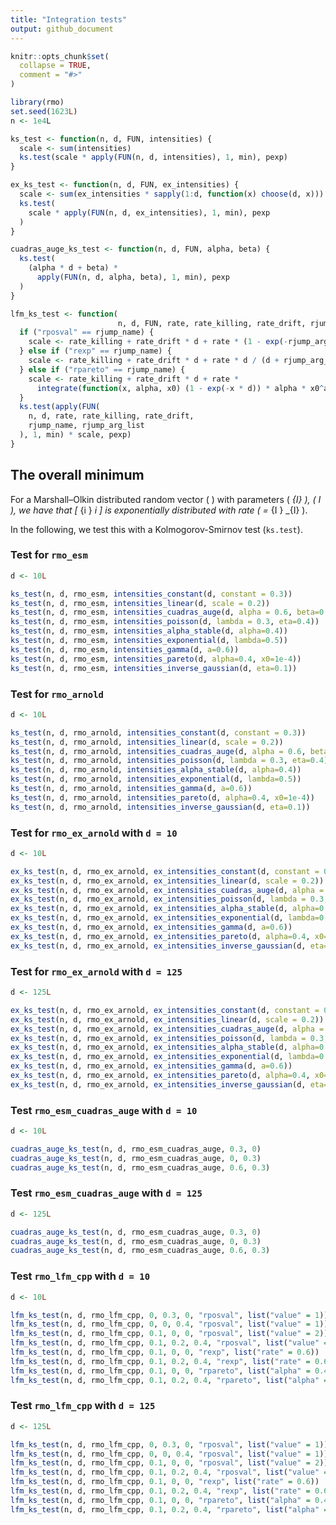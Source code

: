 ```yaml
---
title: "Integration tests"
output: github_document
---
```


```r
knitr::opts_chunk$set(
  collapse = TRUE,
  comment = "#>"
)
```

```r
library(rmo)
set.seed(1623L)
n <- 1e4L

ks_test <- function(n, d, FUN, intensities) {
  scale <- sum(intensities)
  ks.test(scale * apply(FUN(n, d, intensities), 1, min), pexp)
}

ex_ks_test <- function(n, d, FUN, ex_intensities) {
  scale <- sum(ex_intensities * sapply(1:d, function(x) choose(d, x)))
  ks.test(
    scale * apply(FUN(n, d, ex_intensities), 1, min), pexp
  )
}

cuadras_auge_ks_test <- function(n, d, FUN, alpha, beta) {
  ks.test(
    (alpha * d + beta) *
      apply(FUN(n, d, alpha, beta), 1, min), pexp
  )
}

lfm_ks_test <- function(
                        n, d, FUN, rate, rate_killing, rate_drift, rjump_name, rjump_arg_list) {
  if ("rposval" == rjump_name) {
    scale <- rate_killing + rate_drift * d + rate * (1 - exp(-rjump_arg_list$value * d))
  } else if ("rexp" == rjump_name) {
    scale <- rate_killing + rate_drift * d + rate * d / (d + rjump_arg_list$rate)
  } else if ("rpareto" == rjump_name) {
    scale <- rate_killing + rate_drift * d + rate *
      integrate(function(x, alpha, x0) (1 - exp(-x * d)) * alpha * x0^alpha / x^(alpha + 1), 0, Inf, alpha = rjump_arg_list$alpha, x0 = rjump_arg_list$x0)$value
  }
  ks.test(apply(FUN(
    n, d, rate, rate_killing, rate_drift,
    rjump_name, rjump_arg_list
  ), 1, min) * scale, pexp)
}
```

## The overall minimum

For a Marshall--Olkin distributed random vector \( \boldsymbol{\tau} \) with parameters \( \lambda_{I} \), \( \emptyset \neq I \subseteq {\{ 1 , \ldots , d \}} \), we have that
\[
  \min_{i \in {\{ 1 , \ldots , d \}}} \tau_i
\]
is exponentially distributed with rate \( \lambda = \sum_{\emptyset \neq I \subseteq {\{ 1 , \ldots , d \}}} \lambda_{I} \).

In the following, we test this with a Kolmogorov-Smirnov test (`ks.test`).


### Test for `rmo_esm`

```r
d <- 10L

ks_test(n, d, rmo_esm, intensities_constant(d, constant = 0.3))
ks_test(n, d, rmo_esm, intensities_linear(d, scale = 0.2))
ks_test(n, d, rmo_esm, intensities_cuadras_auge(d, alpha = 0.6, beta=0.2))
ks_test(n, d, rmo_esm, intensities_poisson(d, lambda = 0.3, eta=0.4))
ks_test(n, d, rmo_esm, intensities_alpha_stable(d, alpha=0.4))
ks_test(n, d, rmo_esm, intensities_exponential(d, lambda=0.5))
ks_test(n, d, rmo_esm, intensities_gamma(d, a=0.6))
ks_test(n, d, rmo_esm, intensities_pareto(d, alpha=0.4, x0=1e-4))
ks_test(n, d, rmo_esm, intensities_inverse_gaussian(d, eta=0.1))
```

### Test for `rmo_arnold`

```r
d <- 10L

ks_test(n, d, rmo_arnold, intensities_constant(d, constant = 0.3))
ks_test(n, d, rmo_arnold, intensities_linear(d, scale = 0.2))
ks_test(n, d, rmo_arnold, intensities_cuadras_auge(d, alpha = 0.6, beta=0.2))
ks_test(n, d, rmo_arnold, intensities_poisson(d, lambda = 0.3, eta=0.4))
ks_test(n, d, rmo_arnold, intensities_alpha_stable(d, alpha=0.4))
ks_test(n, d, rmo_arnold, intensities_exponential(d, lambda=0.5))
ks_test(n, d, rmo_arnold, intensities_gamma(d, a=0.6))
ks_test(n, d, rmo_arnold, intensities_pareto(d, alpha=0.4, x0=1e-4))
ks_test(n, d, rmo_arnold, intensities_inverse_gaussian(d, eta=0.1))
```


### Test for `rmo_ex_arnold` with `d = 10`

```r
d <- 10L

ex_ks_test(n, d, rmo_ex_arnold, ex_intensities_constant(d, constant = 0.3))
ex_ks_test(n, d, rmo_ex_arnold, ex_intensities_linear(d, scale = 0.2))
ex_ks_test(n, d, rmo_ex_arnold, ex_intensities_cuadras_auge(d, alpha = 0.6, beta=0.2))
ex_ks_test(n, d, rmo_ex_arnold, ex_intensities_poisson(d, lambda = 0.3, eta=0.4))
ex_ks_test(n, d, rmo_ex_arnold, ex_intensities_alpha_stable(d, alpha=0.4))
ex_ks_test(n, d, rmo_ex_arnold, ex_intensities_exponential(d, lambda=0.5))
ex_ks_test(n, d, rmo_ex_arnold, ex_intensities_gamma(d, a=0.6))
ex_ks_test(n, d, rmo_ex_arnold, ex_intensities_pareto(d, alpha=0.4, x0=1e-4))
ex_ks_test(n, d, rmo_ex_arnold, ex_intensities_inverse_gaussian(d, eta=0.1))
```


### Test for `rmo_ex_arnold` with `d = 125`

```r
d <- 125L

ex_ks_test(n, d, rmo_ex_arnold, ex_intensities_constant(d, constant = 0.3))
ex_ks_test(n, d, rmo_ex_arnold, ex_intensities_linear(d, scale = 0.2))
ex_ks_test(n, d, rmo_ex_arnold, ex_intensities_cuadras_auge(d, alpha = 0.6, beta=0.2))
ex_ks_test(n, d, rmo_ex_arnold, ex_intensities_poisson(d, lambda = 0.3, eta=0.4))
ex_ks_test(n, d, rmo_ex_arnold, ex_intensities_alpha_stable(d, alpha=0.4))
ex_ks_test(n, d, rmo_ex_arnold, ex_intensities_exponential(d, lambda=0.5))
ex_ks_test(n, d, rmo_ex_arnold, ex_intensities_gamma(d, a=0.6))
ex_ks_test(n, d, rmo_ex_arnold, ex_intensities_pareto(d, alpha=0.4, x0=1e-4))
ex_ks_test(n, d, rmo_ex_arnold, ex_intensities_inverse_gaussian(d, eta=0.1))
```


### Test `rmo_esm_cuadras_auge` with `d = 10`

```r
d <- 10L

cuadras_auge_ks_test(n, d, rmo_esm_cuadras_auge, 0.3, 0)
cuadras_auge_ks_test(n, d, rmo_esm_cuadras_auge, 0, 0.3)
cuadras_auge_ks_test(n, d, rmo_esm_cuadras_auge, 0.6, 0.3)
```


### Test `rmo_esm_cuadras_auge` with `d = 125`

```r
d <- 125L

cuadras_auge_ks_test(n, d, rmo_esm_cuadras_auge, 0.3, 0)
cuadras_auge_ks_test(n, d, rmo_esm_cuadras_auge, 0, 0.3)
cuadras_auge_ks_test(n, d, rmo_esm_cuadras_auge, 0.6, 0.3)
```


### Test `rmo_lfm_cpp` with `d = 10`

```r
d <- 10L

lfm_ks_test(n, d, rmo_lfm_cpp, 0, 0.3, 0, "rposval", list("value" = 1))
lfm_ks_test(n, d, rmo_lfm_cpp, 0, 0, 0.4, "rposval", list("value" = 1))
lfm_ks_test(n, d, rmo_lfm_cpp, 0.1, 0, 0, "rposval", list("value" = 2))
lfm_ks_test(n, d, rmo_lfm_cpp, 0.1, 0.2, 0.4, "rposval", list("value" = 2))
lfm_ks_test(n, d, rmo_lfm_cpp, 0.1, 0, 0, "rexp", list("rate" = 0.6))
lfm_ks_test(n, d, rmo_lfm_cpp, 0.1, 0.2, 0.4, "rexp", list("rate" = 0.6))
lfm_ks_test(n, d, rmo_lfm_cpp, 0.1, 0, 0, "rpareto", list("alpha" = 0.4, "x0" = 1e-4))
lfm_ks_test(n, d, rmo_lfm_cpp, 0.1, 0.2, 0.4, "rpareto", list("alpha" = 0.4, "x0" = 1e-4))
```


### Test `rmo_lfm_cpp` with `d = 125`

```r
d <- 125L

lfm_ks_test(n, d, rmo_lfm_cpp, 0, 0.3, 0, "rposval", list("value" = 1))
lfm_ks_test(n, d, rmo_lfm_cpp, 0, 0, 0.4, "rposval", list("value" = 1))
lfm_ks_test(n, d, rmo_lfm_cpp, 0.1, 0, 0, "rposval", list("value" = 2))
lfm_ks_test(n, d, rmo_lfm_cpp, 0.1, 0.2, 0.4, "rposval", list("value" = 2))
lfm_ks_test(n, d, rmo_lfm_cpp, 0.1, 0, 0, "rexp", list("rate" = 0.6))
lfm_ks_test(n, d, rmo_lfm_cpp, 0.1, 0.2, 0.4, "rexp", list("rate" = 0.6))
lfm_ks_test(n, d, rmo_lfm_cpp, 0.1, 0, 0, "rpareto", list("alpha" = 0.4, "x0" = 1e-4))
lfm_ks_test(n, d, rmo_lfm_cpp, 0.1, 0.2, 0.4, "rpareto", list("alpha" = 0.4, "x0" = 1e-4))
```
